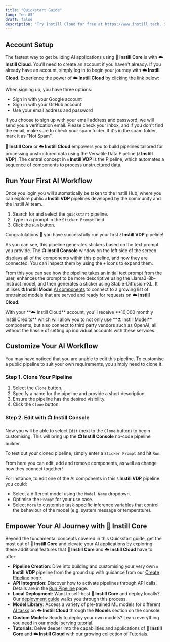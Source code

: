 ```yaml
---
title: "Quickstart Guide"
lang: "en-US"
draft: false
description: "Try Instill Cloud for free at https://www.instill.tech. Start building, testing and sharing your AI applications in minutes."
---
```


## Account Setup

The fastest way to get building AI applications using **🔮 Instill Core** is
with **☁️ Instill Cloud**. You'll need to create an account if you haven't
already. If you already have an account, simply log in to begin your journey
with **☁️ Instill Cloud**. Experience the power of **☁️ Instill Cloud** by
clicking the link below:

<CtaButton
  text="☁️ Try Instill Cloud Free"
  link="https://www.instill.tech/?utm_source=documentation&utm_medium=link"
/>

When signing up, you have three options:

- Sign in with your Google account
- Sign in with your GitHub account
- Use your email address and password

<InfoBlock type="tip" title="tip">
  If you choose to sign up with your email address and password, we will send
  you a verification email. Please check your inbox, and if you don't find the
  email, make sure to check your spam folder. If it's in the spam folder, mark
  it as "Not Spam".
</InfoBlock>

**🔮 Instill Core** or **☁️ Instill Cloud** empowers you to build pipelines
tailored for processing unstructured data using the Versatile Data Pipeline
(**💧 Instill VDP**). The central concept in **💧 Instill VDP** is the Pipeline,
which automates a sequence of components to process unstructured data.

## Run Your First AI Workflow

Once you login you will automatically be taken to the Instill Hub, where you can
explore public **💧 Instill VDP** pipelines developed by the community and the
Instill AI team.

1. Search for and select the `quickstart` pipeline.
2. Type in a prompt in the `Sticker Prompt` field.
3. Click the `Run` button.
     
Congratulations 🎉 you have successfully run your first **💧 Instill VDP**
pipeline!

As you can see, this pipeline generates stickers based on the text prompt you
provide. The **📺 Instill Console** window on the left side of the screen
displays all of the components within this pipeline, and how they are connected.
You can inspect them by using the `+` icons to expand them.

<ZoomableImg
  src="/docs-assets/core/inspect-components.gif"
  alt="Inspecting the Pipeline"
/>

From this you can see how the pipeline takes an initial text prompt from the
user, enhances the prompt to be more descriptive using the Llama3-8b-Instruct
model, and then generates a sticker using Stable-Diffusion-XL. It utilises **⚗️
Instill Model** [AI components](./component/ai/instill) to connect to a growing
list of pretrained models that are served and ready for requests on **☁️ Instill
Cloud**. 

<InfoBlock type="info" title="Instill Credit">
  With your **☁️ Instill Cloud** account, you'll receive **10,000 monthly
  Instill Credits** which will allow you to not only use **⚗️ Instill Model**
  components, but also connect to third party vendors such as OpenAI, all
  without the hassle of setting up individual accounts with these services.
</InfoBlock>

## Customize Your AI Workflow

You may have noticed that you are unable to edit this pipeline. To customise a
public pipeline to suit your own requirements, you simply need to clone it.

### Step 1. Clone Your Pipeline

1. Select the `Clone` button.
2. Specify a name for the pipeline and provide a short description.
3. Ensure the pipeline has the desired visibility.
4. Click the `Clone` button.

<ZoomableImg
  src="/docs-assets/core/clone.gif"
  alt="Cloning the Pipeline"
/>

### Step 2. Edit with 📺 Instill Console

Now you will be able to select `Edit` (next to the `Clone` button) to begin
customising. This will bring up the **📺 Instill Console** no-code pipeline
builder.

To test out your cloned pipeline, simply enter a `Sticker Prompt` and hit `Run`.

<ZoomableImg
  src="/docs-assets/core/console-run.png"
  alt="Running in the Console"
/>

From here you can edit, add and remove components, as well as change how they
connect together!

For instance, to edit one of the AI components in this
**💧 Instill VDP** pipeline you could:
- Select a different model using the `Model Name` dropdown.
- Optimise the `Prompt` for your use case.
- Select `More` to customise task-specific inference variables that control the
   behaviour of the model (e.g. system message or temperature).

## Empower Your AI Journey with 🔮 Instill Core

Beyond the fundamental concepts covered in this Quickstart guide, get the most
out of **🔮 Instill Core** and elevate your AI applications by exploring these
additional features that **🔮 Instill Core** and **☁️ Instill Cloud** have to
offer:

- **Pipeline Creation**: Dive into building and customising your very own **💧
  Instill VDP** pipeline from the ground up with guidance from our [Create
  Pipeline](./vdp/create) page.
- **API Integration**: Discover how to activate pipelines through API calls.
  Details are in the [Run Pipeline](./vdp/run) page.
- **Local Deployment**: Want to self-host **🔮 Instill Core** and deploy
  locally? Our [deployment guide](./core/deployment) walks you through this
  process.
- **Model Library**: Access a variety of pre-trained ML models for different [AI
  tasks](./model/ai-task) on **☁️ Instill Cloud** through the **Models** section
  on the console.
- **Custom Models**: Ready to deploy your own models? Learn everything you need
  in our [model serving tutorial](../tutorials/model-serving-on-instill-core).
- **Tutorials**: Delve deeper into the capabilities and applications of **🔮
  Instill Core** and **☁️ Instill Cloud** with our growing collection of
  [Tutorials](../tutorials).
